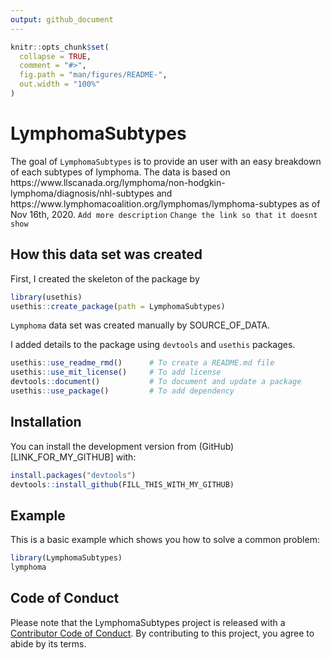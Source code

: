 ```yaml
---
output: github_document
---
```



<!-- README.md is generated from README.Rmd. Please edit that file -->

```r
knitr::opts_chunk$set(
  collapse = TRUE,
  comment = "#>",
  fig.path = "man/figures/README-",
  out.width = "100%"
)
```

# LymphomaSubtypes

<!-- badges: start -->
<!-- badges: end -->

The goal of `LymphomaSubtypes` is to provide an user with an easy breakdown of each subtypes of lymphoma. The data is based on https://www.llscanada.org/lymphoma/non-hodgkin-lymphoma/diagnosis/nhl-subtypes and https://www.lymphomacoalition.org/lymphomas/lymphoma-subtypes as of Nov 16th, 2020.
`Add more description`
`Change the link so that it doesnt show`

## How this data set was created

First, I created the skeleton of the package by 

``` r
library(usethis)
usethis::create_package(path = LymphomaSubtypes)
```

`Lymphoma` data set was created manually by SOURCE_OF_DATA.

I added details to the package using `devtools` and `usethis` packages.

```r
usethis::use_readme_rmd()      # To create a README.md file
usethis::use_mit_license()     # To add license
devtools::document()           # To document and update a package
usethis::use_package()         # To add dependency
```

## Installation

You can install the development version from (GitHub)[LINK_FOR_MY_GITHUB] with:

```r
install.packages("devtools")
devtools::install_github(FILL_THIS_WITH_MY_GITHUB)
```

## Example

This is a basic example which shows you how to solve a common problem:

```r
library(LymphomaSubtypes)
lymphoma
```

## Code of Conduct
  
Please note that the LymphomaSubtypes project is released with a [Contributor Code of Conduct](https://contributor-covenant.org/version/2/0/CODE_OF_CONDUCT.html). By contributing to this project, you agree to abide by its terms.

